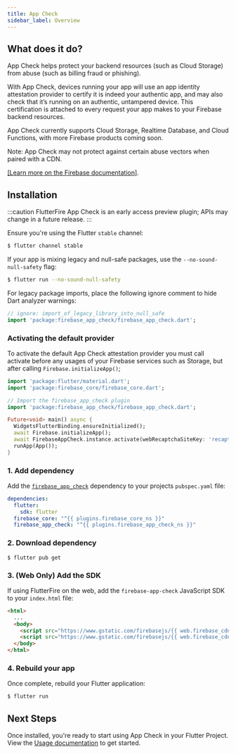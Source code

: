 ```yaml
---
title: App Check
sidebar_label: Overview
---
```


##  What does it do?

App Check helps protect your backend resources (such as Cloud Storage) from
abuse (such as billing fraud or phishing).

With App Check, devices running your app will use an app identity attestation
provider to certify it is indeed your authentic app, and may also check that it’s
running on an authentic, untampered device. This certification is attached to every
request your app makes to your Firebase backend resources.

App Check currently supports Cloud Storage, Realtime Database, and Cloud
Functions, with more Firebase products coming soon.

Note: App Check may not protect against certain abuse vectors when paired
with a CDN.

[[Learn more on the Firebase documentation]](https://firebase.google.com/docs/app-check).

## Installation

:::caution
FlutterFire App Check is an early access preview plugin; APIs may change in a future release.
:::

Ensure you're using the Flutter `stable` channel:

```bash
$ flutter channel stable
```

If your app is mixing legacy and null-safe packages, use the `--no-sound-null-safety` flag:
```bash
$ flutter run --no-sound-null-safety
```

For legacy package imports, place the following ignore comment to hide Dart analyzer warnings:

```dart
// ignore: import_of_legacy_library_into_null_safe
import 'package:firebase_app_check/firebase_app_check.dart';
```

### Activating the default provider

To activate the default App Check attestation provider you must call activate before any usages of your Firebase
services such as Storage, but after calling `Firebase.initializeApp()`;

```dart {10} title="lib/main.dart"
import 'package:flutter/material.dart';
import 'package:firebase_core/firebase_core.dart';

// Import the firebase_app_check plugin
import 'package:firebase_app_check/firebase_app_check.dart';

Future<void> main() async {
  WidgetsFlutterBinding.ensureInitialized();
  await Firebase.initializeApp();
  await FirebaseAppCheck.instance.activate(webRecaptchaSiteKey: 'recaptcha-v3-site-key');
  runApp(App());
}
```


### 1. Add dependency

Add the [`firebase_app_check`](https://pub.dev/packages/firebase_app_check) dependency to your projects `pubspec.yaml` file:


```yaml {5} title="pubspec.yaml"
dependencies:
  flutter:
    sdk: flutter
  firebase_core: "^{{ plugins.firebase_core_ns }}"
  firebase_app_check: "^{{ plugins.firebase_app_check_ns }}"
```

### 2. Download dependency

```
$ flutter pub get
```

### 3. (Web Only) Add the SDK

If using FlutterFire on the web, add the `firebase-app-check` JavaScript SDK to your `index.html` file:

```html {5} title="web/index.html"
<html>
  ...
  <body>
    <script src="https://www.gstatic.com/firebasejs/{{ web.firebase_cdn }}/firebase-app.js"></script>
    <script src="https://www.gstatic.com/firebasejs/{{ web.firebase_cdn }}/firebase-app-check.js"></script>
  </body>
</html>
```

### 4. Rebuild your app

Once complete, rebuild your Flutter application:

```bash
$ flutter run
```

## Next Steps

Once installed, you're ready to start using App Check in your Flutter Project. View the [Usage documentation](usage.mdx) to get started.
